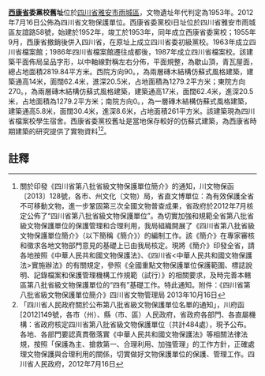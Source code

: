 {{msg:四川省文物保護單位
|名稱 = 西康省委黨校舊址
|編號 = 466
|圖片 = 
|級別 = S8
|分類 = 
|時代 = 1953年
|地点 = [[四川省|四川省]][[雅安市|雅安市]][[雨城區|雨城區]]
|坐標 =
|登錄 = 2012年7月16日
}}
'''[[西康省|西康省]]委黨校舊址'''位於[[四川省|四川省]][[雅安市|雅安市]][[雨城區|雨城區]]，文物遺址年代判定為1953年。2012年7月16日公佈為四川省文物保護單位。西康省委黨校i日址位於四川省雅安市雨城區友誼路58號，始建於1952年，竣工於1953年，同年成立西康省委黨校；1955年9月，西康省撤銷後併入四川省，在原址上成立四川省委初級黨校。1963年成立四川省檔案館；1986年四川省檔案館遷往成都後，1987年成立四川省檔案校。該建築平面佈局呈品字形，以中軸線對稱左右分佈，平面規整，為歇山頂，青瓦屋面，總占地面積2819.84平方米。西院方向90。，為兩層磚木結構仿蘇式風格建築，建築通高14米，面闊62.4米，進深20.5米，占地面積為1279.2平方米；東院方向270。，為兩層磚木結構仿蘇式風格建築，建築通高17米，面闊62.4米，進深20.5米，占地面積為1279.2平方米；南院方向0。，為一層磚木結構仿蘇式風格建築，建築通高5.8米，面闊30.4米，進深8.6米，占地面積261平方米。該建築現為四川省檔案校學生宿舍。西康省委黨校舊址是當地保存較好的仿蘇式建築，為西康省時期建築的研究提供了實物資料<ref>關於印發《四川省第八批省級文物保護單位簡介》的通知，川文物保函〔2013〕128號，各市、州文化（文物）局，省直文博單位：為有效保護全省不可移動文物，進一步鞏固第三次全國文物普查成果，省政府於2012年7月核定公佈了“四川省第八批省級文物保護單位”。為切實加強和規範全省第八批省級文物保護單位的保護管理和合理利用，我局組織開展了《四川省第八批省級文物保護單位簡介》（以下簡稱《簡介》）的編制工作。該《簡介》在專家審核和徵求各地文物部門意見的基礎上已由我局核定。現將《簡介》印發全省，請各地按照《中華人民共和國文物保護法》、《四川省<中華人民共和國文物保護法>實施辦法》的有關規定，參照《全國重點文物保護單位保護範圍、標誌說明、記錄檔案和保護管理機構工作規範（試行）》的相關要求，及時完善本轄區第八批省級文物保護單位的“四有”基礎工作。特此通知。附件：《四川省第八批省級文物保護單位簡介》四川省文物管理局  2013年10月16日</ref><ref>  「四川省人民政府關於公布第八批省級文物保護單位名單的通知」，川府函[2012]149號，各市（州）、縣（市、區）人民政府，省政府各部門、各直屬機構：省政府核定四川省第八批省級文物保護單位（共計484處），現予公布。各地、各部門要認真貫徹落實《中華人民共和國文物保護法》等相關法律法規，按照「保護為主、搶救第一、合理利用、加強管理」的工作方針，正確處理文物保護與合理利用的關係，切實做好文物保護單位的保護、管理工作。四川省人民政府，2012年7月16日</ref>。
==註釋==
{{reflist}}